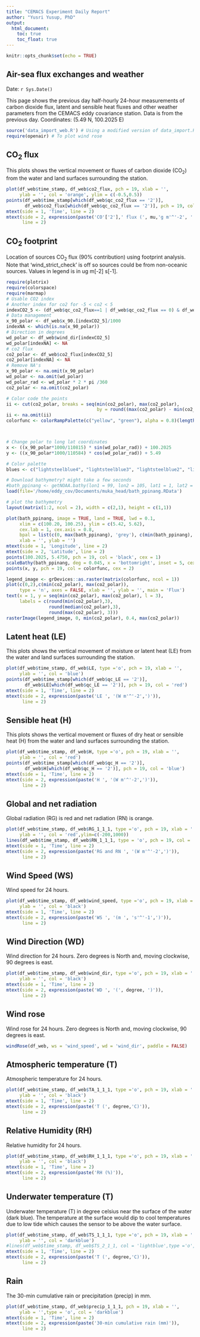 ```yaml
---
title: "CEMACS Experiment Daily Report"
author: "Yusri Yusup, PhD"
output: 
  html_document:
    toc: true
    toc_float: true
---
```


```r
knitr::opts_chunk$set(echo = TRUE)
```

## Air-sea flux exchanges and weather
Date: `r Sys.Date()`

This page shows the previous day half-hourly 24-hour measurements of carbon dioxide flux, latent and sensible heat fluxes and other weather parameters from the CEMACS eddy covariance station. Data is from the previous day.
Coordinates: (5.49 N, 100.2025 E)


```r
source('data_import_web.R') # Using a modified version of data_import.R
require(openair) # To plot wind rose
```


## CO~2~ flux
This plots shows the vertical movement or fluxes of carbon dioxide (CO~2~) from the water and land surfaces surrounding the station.

```r
plot(df_web$time_stamp, df_web$co2_flux, pch = 19, xlab = '',
     ylab = '', col = 'orange', ylim = c(-0.5,0.5))
points(df_web$time_stamp[which(df_web$qc_co2_flux == '2')], 
       df_web$co2_flux[which(df_web$qc_co2_flux == '2')], pch = 19, col = 'red')
mtext(side = 1, 'Time', line = 2)
mtext(side = 2, expression(paste('CO'['2'],' flux (', mu,'g m'^'-2', ' s'^'-1',')')), 
      line = 2)
```

## CO~2~ footprint
Location of sources CO~2~ flux (90% contribution) using footprint analysis. Note that 'wind_strict_check' is off so sources could be from non-oceanic sources. Values in legend is in ug m[-2] s[-1].

```r
require(plotrix)
require(colorspace)
require(marmap)
# Usable CO2 index
# Another index for co2 for -5 < co2 < 5
indexCO2_5 <- (df_web$qc_co2_flux==1 | df_web$qc_co2_flux == 0) & df_web$co2_flux > -5 & df_web$co2_flux < 5
# Data management
x_90_polar <- df_web$x_90.[indexCO2_5]/1000
indexNA <- which(is.na(x_90_polar))
# Direction in degrees
wd_polar <- df_web$wind_dir[indexCO2_5]
wd_polar[indexNA] <- NA
# co2 flux
co2_polar <- df_web$co2_flux[indexCO2_5]
co2_polar[indexNA] <- NA
# Remove NA's
x_90_polar <- na.omit(x_90_polar)
wd_polar <- na.omit(wd_polar)
wd_polar_rad <- wd_polar * 2 * pi /360
co2_polar <- na.omit(co2_polar)

# Color code the points
ii <- cut(co2_polar, breaks = seq(min(co2_polar), max(co2_polar), 
                                  by = round((max(co2_polar) - min(co2_polar))/5,2)))
ii <- na.omit(ii)
colorfunc <- colorRampPalette(c("yellow", "green"), alpha = 0.8)(length(ii))



# Change polar to long lat coordinates
x <- ((x_90_polar*1000/110815) * sin(wd_polar_rad)) + 100.2025
y <- ((x_90_polar*1000/110584) * cos(wd_polar_rad)) + 5.49

# Color palette
blues <- c("lightsteelblue4", "lightsteelblue3", "lightsteelblue2", "lightsteelblue1")

# Download bathymetry? might take a few seconds
#bath_ppinang <- getNOAA.bathy(lon1 = 99, lon2 = 105, lat1 = 1, lat2 = 6, resolution = 1)
load(file='/home/eddy_cov/Documents/muka_head/bath_ppinang.RData')

# plot the bathymetry
layout(matrix(1:2, ncol = 2), width = c(2,1), height = c(1,1))

plot(bath_ppinang, image = TRUE, land = TRUE, lwd = 0.1, 
     xlim = c(100.20, 100.25), ylim = c(5.42, 5.62), 
     cex.lab = 1, cex.axis = 0.8,
     bpal = list(c(0, max(bath_ppinang), 'grey'), c(min(bath_ppinang), 0, blues)),
     xlab = '', ylab = '')
mtext(side = 1, 'Longitude', line = 2)
mtext(side = 2, 'Latitude', line = 2)
points(100.2025, 5.4750, pch = 19, col = 'black', cex = 1)
scaleBathy(bath_ppinang, deg = 0.045, x = 'bottomright', inset = 5, cex = 0.8)
points(x, y, pch = 19, col = colorfunc, cex = 2)

legend_image <- grDevices::as.raster(matrix(colorfunc, ncol = 1))
plot(c(0,2),c(min(co2_polar), max(co2_polar)), 
     type = 'n', axes = FALSE, xlab = '', ylab = '', main = 'Flux')
text(x = 1, y = seq(min(co2_polar), max(co2_polar), l = 3),
     labels = c(round(min(co2_polar),3), 
                round(median(co2_polar),3), 
                round(max(co2_polar), 3)))
rasterImage(legend_image, 0, min(co2_polar), 0.4, max(co2_polar))


```

## Latent heat (LE)
This plots shows the vertical movement of moisture or latent heat (LE) from the water and land surfaces surrounding the station.

```r
plot(df_web$time_stamp, df_web$LE, type ='o', pch = 19, xlab = '',
     ylab = '', col = 'blue')
points(df_web$time_stamp[which(df_web$qc_LE == '2')], 
       df_web$LE[which(df_web$qc_LE == '2')], pch = 19, col = 'red')
mtext(side = 1, 'Time', line = 2)
mtext(side = 2, expression(paste('LE ', '(W m'^'-2',')')), 
      line = 2)
```


## Sensible heat (H)
This plots shows the vertical movement or fluxes of dry heat or sensible heat (H) from the water and land surfaces surrounding the station.

```r
plot(df_web$time_stamp, df_web$H, type ='o', pch = 19, xlab = '',
     ylab = '', col = 'red')
points(df_web$time_stamp[which(df_web$qc_H == '2')], 
       df_web$H[which(df_web$qc_H == '2')], pch = 19, col = 'blue')
mtext(side = 1, 'Time', line = 2)
mtext(side = 2, expression(paste('H ', '(W m'^'-2',')')), 
      line = 2)
```

## Global and net radiation 
Global radiation (RG) is red and net radiation (RN) is orange.

```r
plot(df_web$time_stamp, df_web$RG_1_1_1, type ='o', pch = 19, xlab = '',
     ylab = '', col = 'red',ylim=c(-200,1000))
lines(df_web$time_stamp, df_web$RN_1_1_1, type = 'o', pch = 19, col = 'orange')
mtext(side = 1, 'Time', line = 2)
mtext(side = 2, expression(paste('RG and RN ', '(W m'^'-2',')')), 
      line = 2)
```

## Wind Speed (WS)
Wind speed for 24 hours.

```r
plot(df_web$time_stamp, df_web$wind_speed, type ='o', pch = 19, xlab = '',
     ylab = '', col = 'black')
mtext(side = 1, 'Time', line = 2)
mtext(side = 2, expression(paste('WS ', '(m ', 's'^'-1',')')), 
      line = 2)
```

## Wind Direction (WD)
Wind direction for 24 hours. Zero degrees is North and, moving clockwise, 90 degrees is east.

```r
plot(df_web$time_stamp, df_web$wind_dir, type ='o', pch = 19, xlab = '',
     ylab = '', col = 'black')
mtext(side = 1, 'Time', line = 2)
mtext(side = 2, expression(paste('WD ', '(', degree, ')')), 
      line = 2)
```

## Wind rose
Wind rose for 24 hours. Zero degrees is North and, moving clockwise, 90 degrees is east.

```r
windRose(df_web, ws = 'wind_speed', wd = 'wind_dir', paddle = FALSE)

```

## Atmospheric temperature (T)
Atmospheric temperature for 24 hours.

```r
plot(df_web$time_stamp, df_web$TA_1_1_1, type ='o', pch = 19, xlab = '',
     ylab = '', col = 'black')
mtext(side = 1, 'Time', line = 2)
mtext(side = 2, expression(paste('T (', degree,'C)')), 
      line = 2)
```

## Relative Humidity (RH)
Relative humidity for 24 hours.

```r
plot(df_web$time_stamp, df_web$RH_1_1_1, type ='o', pch = 19, xlab = '',
     ylab = '', col = 'black')
mtext(side = 1, 'Time', line = 2)
mtext(side = 2, expression(paste('RH (%)')), 
      line = 2)
```

## Underwater temperature (T)
Underwater temperature (T) in degree celsius near the surface of the water (dark blue). The temperature at the surface would dip to cool temperatures due to low tide which causes the sensor to be above the water surface.

```r
plot(df_web$time_stamp, df_web$TS_1_1_1, type ='o', pch = 19, xlab = '',
     ylab = '', col = 'darkblue')
#lines(df_web$time_stamp, df_web$TS_2_1_1, col = 'lightblue',type ='o', pch =19)
mtext(side = 1, 'Time', line = 2)
mtext(side = 2, expression(paste('T (', degree,'C)')), 
      line = 2)
```


## Rain
The 30-min cumulative rain or precipitation (precip) in mm.

```r
plot(df_web$time_stamp, df_web$precip_1_1_1, pch = 19, xlab = '',
     ylab = '',type = 'o', col = 'darkblue')
mtext(side = 1, 'Time', line = 2)
mtext(side = 2, expression(paste('30-min cumulative rain (mm)')), 
      line = 2)
```
